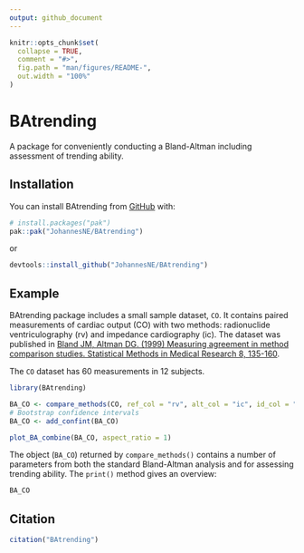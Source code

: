 ```yaml
---
output: github_document
---
```


<!-- README.md is generated from README.Rmd. Please edit that file -->

```r
knitr::opts_chunk$set(
  collapse = TRUE,
  comment = "#>",
  fig.path = "man/figures/README-",
  out.width = "100%"
)
```

# BAtrending

<!-- badges: start -->
<!-- badges: end -->

A package for conveniently conducting a Bland-Altman including assessment of trending ability.

## Installation

You can install BAtrending from [GitHub](https://github.com/) with:

``` r
# install.packages("pak")
pak::pak("JohannesNE/BAtrending")
```

or 

``` r
devtools::install_github("JohannesNE/BAtrending")
```

## Example

BAtrending package includes a small sample dataset, `CO`. It contains paired measurements of cardiac output (CO) with two methods: radionuclide ventriculography (rv) and impedance cardiography (ic). The dataset was published in [Bland JM, Altman DG. (1999) Measuring agreement in method comparison studies. Statistical Methods in Medical Research 8, 135-160](https://doi.org/10.1177/096228029900800204).

The `CO` dataset has 60 measurements in 12 subjects.

```r
library(BAtrending)

BA_CO <- compare_methods(CO, ref_col = "rv", alt_col = "ic", id_col = "sub")
# Bootstrap confidence intervals
BA_CO <- add_confint(BA_CO)
```

```r
plot_BA_combine(BA_CO, aspect_ratio = 1)
```

The object (`BA_CO`) returned by `compare_methods()` contains a number of parameters from both the standard Bland-Altman analysis and for assessing trending ability. The `print()` method gives an overview: 

```r
BA_CO
```

## Citation

```r
citation("BAtrending")
```
